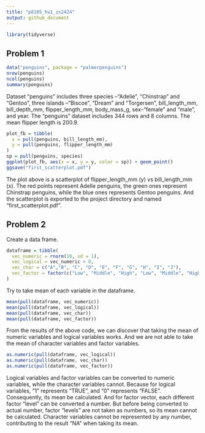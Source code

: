 ```yaml
---
title: "p8105_hw1_zx2424"
output: github_document
---
```

```r
library(tidyverse)
```

## Problem 1
```r
data("penguins", package = "palmerpenguins")
nrow(penguins)
ncol(penguins)
summary(penguins)
```

Dataset "penguins" includes three species --"Adelie", "Chinstrap" and "Gentoo", three islands --"Biscoe", "Dream" and "Torgersen", bill_length_mm, bill_depth_mm, flipper_length_mm,  body_mass_g, sex--"female" and "male", and year.
The "penguins" dataset includes 344 rows and 8 columns.
The mean flipper length is 200.9.

```r
plot_fb = tibble(
  x = pull(penguins, bill_length_mm),
  y = pull(penguins, flipper_length_mm)
)
sp = pull(penguins, species)
ggplot(plot_fb, aes(x = x, y = y, color = sp)) + geom_point()
ggsave("first_scatterplot.pdf")
``` 

The plot above is a scatterplot of flipper_length_mm (y) vs bill_length_mm (x). The red points represent Adelle penguins, the green ones represent Chinstrap penguins, while the blue ones represents Gentoo penguins. And the scatterplot is exported to the project directory and named "first_scatterplot.pdf".

## Problem 2
Create a data frame.
```r
dataframe = tibble(
  vec_numeric = rnorm(10, sd = 1),
  vec_logical = vec_numeric > 0,
  vec_char = c("A","B", "C", "D", "E", "F", "G", "H", "I", "J"),
  vec_factor = factor(c("Low", "Middle", "High", "Low", "Middle", "High", "Low", "Middle", "High","High"))
)
```

Try to take mean of each variable in the dataframe.
```r
mean(pull(dataframe, vec_numeric))
mean(pull(dataframe, vec_logical))
mean(pull(dataframe, vec_char))
mean(pull(dataframe, vec_factor))
```
From the results of the above code, we can discover that taking the mean of numeric variables and logical variables works. And we are not able to take the mean of character variables and factor variables.

```r
as.numeric(pull(dataframe, vec_logical))
as.numeric(pull(dataframe, vec_char))
as.numeric(pull(dataframe, vec_factor))
```
Logical variables and factor variables can be converted to numeric variables, while the character variables cannot. Because for logical variables, "1" represents "TRUE", and "0" represents "FALSE". Consequently, its mean be calculated. And for factor vector, each different factor "level" can be converted a number. But before being converted to actual number, factor "levels" are not taken as numbers, so its mean cannot be calculated. Character variables cannot be represented by any number, contributing to the result "NA" when taking its mean. 


